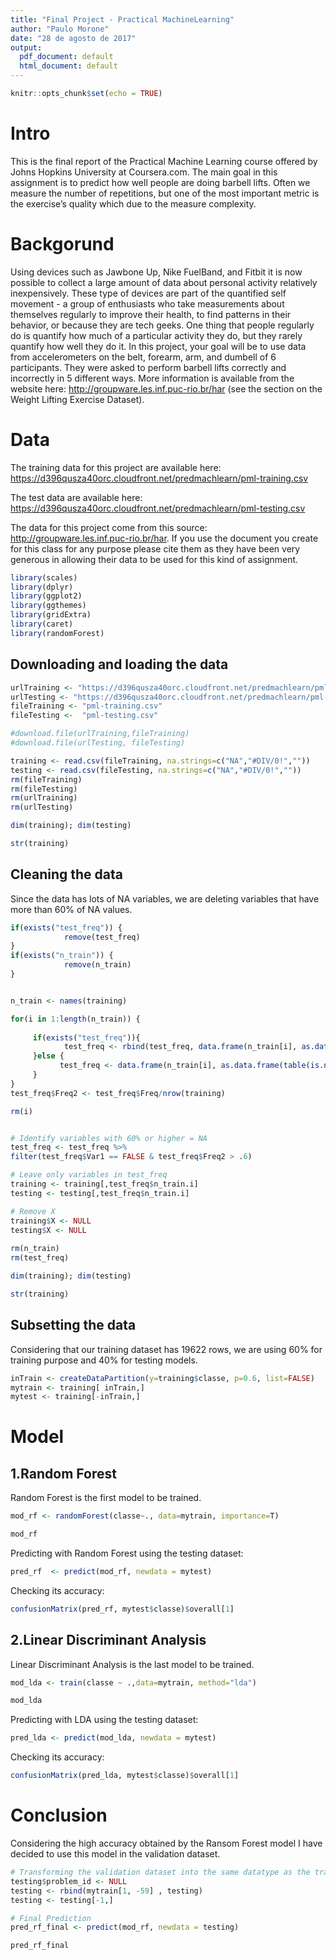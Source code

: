 ---
title: "Final Project - Practical MachineLearning"
author: "Paulo Morone"
date: "28 de agosto de 2017"
output:
  pdf_document: default
  html_document: default
---

```{r setup, include=FALSE }
knitr::opts_chunk$set(echo = TRUE)
```

# Intro

This is the final report of the Practical Machine Learning course offered by Johns Hopkins University at Coursera.com.
The main goal in this assignment is to predict how well people are doing barbell lifts. Often we measure the number of repetitions, but one of the most important metric is the exercise's quality which due to the measure complexity.

# Backgorund
Using devices such as Jawbone Up, Nike FuelBand, and Fitbit it is now possible to collect a large amount of data about personal activity relatively inexpensively. These type of devices are part of the quantified self movement - a group of enthusiasts who take measurements about themselves regularly to improve their health, to find patterns in their behavior, or because they are tech geeks. One thing that people regularly do is quantify how much of a particular activity they do, but they rarely quantify how well they do it. In this project, your goal will be to use data from accelerometers on the belt, forearm, arm, and dumbell of 6 participants. They were asked to perform barbell lifts correctly and incorrectly in 5 different ways. More information is available from the website here: <http://groupware.les.inf.puc-rio.br/har> (see the section on the Weight Lifting Exercise Dataset).

# Data
The training data for this project are available here:
<https://d396qusza40orc.cloudfront.net/predmachlearn/pml-training.csv>

The test data are available here:
<https://d396qusza40orc.cloudfront.net/predmachlearn/pml-testing.csv>

The data for this project come from this source: <http://groupware.les.inf.puc-rio.br/har>. If you use the document you create for this class for any purpose please cite them as they have been very generous in allowing their data to be used for this kind of assignment.

```{r libraries, results='hide', message=FALSE, warning=FALSE}
library(scales)
library(dplyr) 
library(ggplot2)
library(ggthemes)
library(gridExtra)
library(caret)
library(randomForest)
```


## Downloading and loading the data
```{r load, cache=TRUE} 
urlTraining <- "https://d396qusza40orc.cloudfront.net/predmachlearn/pml-training.csv"
urlTesting <- "https://d396qusza40orc.cloudfront.net/predmachlearn/pml-testing.csv"
fileTraining <- "pml-training.csv"
fileTesting <-  "pml-testing.csv"

#download.file(urlTraining,fileTraining)
#download.file(urlTesting, fileTesting)

training <- read.csv(fileTraining, na.strings=c("NA","#DIV/0!",""))
testing <- read.csv(fileTesting, na.strings=c("NA","#DIV/0!",""))
rm(fileTraining)
rm(fileTesting)
rm(urlTraining)
rm(urlTesting)

dim(training); dim(testing)

str(training)
```


## Cleaning the data
Since the data has lots of NA variables, we are deleting variables that have more than 60% of NA values.

```{r clean, cache=TRUE} 
if(exists("test_freq")) {
            remove(test_freq)
}
if(exists("n_train")) {
            remove(n_train)
}


n_train <- names(training)

for(i in 1:length(n_train)) {
     
     if(exists("test_freq")){
            test_freq <- rbind(test_freq, data.frame(n_train[i], as.data.frame(table(is.na(training[,i])))))
     }else {
           test_freq <- data.frame(n_train[i], as.data.frame(table(is.na(training[,i]))))
     }
}
test_freq$Freq2 <- test_freq$Freq/nrow(training)

rm(i)


# Identify variables with 60% or higher = NA
test_freq <- test_freq %>%
filter(test_freq$Var1 == FALSE & test_freq$Freq2 > .6)

# Leave only variables in test_freq
training <- training[,test_freq$n_train.i]
testing <- testing[,test_freq$n_train.i]

# Remove X
training$X <- NULL
testing$X <- NULL
      
rm(n_train)
rm(test_freq)

dim(training); dim(testing)

str(training)

```

## Subsetting the data
Considering that our training dataset has 19622 rows, we are using 60% for training purpose and 40% for testing models.

```{r subset, cache=TRUE} 

inTrain <- createDataPartition(y=training$classe, p=0.6, list=FALSE)
mytrain <- training[ inTrain,]
mytest <- training[-inTrain,]
```

# Model
## 1.Random Forest
Random Forest is the first model to be trained.
```{r RandomForest, cache=TRUE} 
mod_rf <- randomForest(classe~., data=mytrain, importance=T)

mod_rf
```

Predicting with Random Forest using the testing dataset:
```{r PredictRandomForest, cache=TRUE} 
pred_rf  <- predict(mod_rf, newdata = mytest)
```

Checking its accuracy:
```{r AccuracyRandomForest, cache=TRUE}
confusionMatrix(pred_rf, mytest$classe)$overall[1]
```

## 2.Linear Discriminant Analysis
Linear Discriminant Analysis is the last model to be trained.
```{r LDA, cache=TRUE, results='hide', message=FALSE, warning=FALSE} 
mod_lda <- train(classe ~ .,data=mytrain, method="lda")

mod_lda
```

Predicting with LDA using the testing dataset:
```{r PredictLDA, cache=TRUE} 
pred_lda <- predict(mod_lda, newdata = mytest)
```

Checking its accuracy:
```{r AccuracyLDA, cache=TRUE}
confusionMatrix(pred_lda, mytest$classe)$overall[1]
```


# Conclusion
Considering the high accuracy obtained by the Ransom Forest model I have decided to use this model in the validation dataset.

```{r validation, cache=TRUE}
# Transforming the validation dataset into the same datatype as the training data.
testing$problem_id <- NULL
testing <- rbind(mytrain[1, -59] , testing)
testing <- testing[-1,]

# Final Prediction
pred_rf_final <- predict(mod_rf, newdata = testing)

pred_rf_final

```


